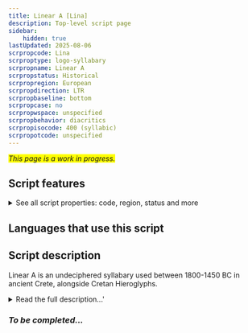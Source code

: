 ```yaml
---
title: Linear A [Lina]
description: Top-level script page
sidebar:
    hidden: true
lastUpdated: 2025-08-06
scrpropcode: Lina
scrproptype: logo-syllabary
scrpropname: Linear A
scrpropstatus: Historical
scrpropregion: European
scrpropdirection: LTR
scrpropbaseline: bottom
scrpropcase: no
scrpropwspace: unspecified
scrpropbehavior: diacritics
scrpropisocode: 400 (syllabic)
scrpropotcode: unspecified
---
```


<span style='background-color:yellow'>_This page is a work in progress._</span>


## Script features

<details>
<summary> See all script properties: code, region, status and more</summary>
<ScriptInfo />
</details>

## Languages that use this script

<WsList script='Lina' wsMax='5' />

## Script description

Linear A is an undeciphered syllabary used between 1800-1450 BC in ancient Crete, alongside Cretan Hieroglyphs.

<details><summary>Read the full description...'</summary>_Not yet available._</details>

### _To be completed..._

